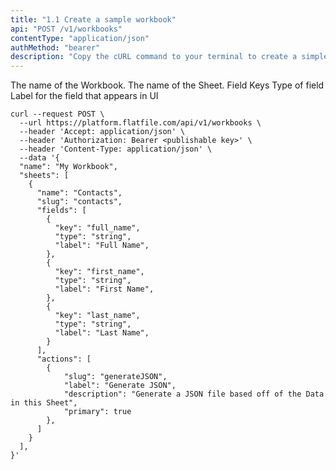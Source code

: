 ```yaml
---
title: "1.1 Create a sample workbook"
api: "POST /v1/workbooks"
contentType: "application/json"
authMethod: "bearer"
description: "Copy the cURL command to your terminal to create a simple workbook. Once complete, view your new workbook in your Flatfile dashboard."
---
```

<ParamField body="name" type="string" required>
  The name of the Workbook.
</ParamField>
<ParamField body="sheets" type="array">
  <Expandable title="Sheet">
    <ParamField body="name" type="string" required>
        The name of the Sheet.
    </ParamField>
    <ParamField body="fields" type="array">
      <Expandable title="Fields">
         <ParamField body="key" type="string" required="true">
            Field Keys
        </ParamField>
        <ParamField body="type" type="string">
            Type of field
        </ParamField>
        <ParamField body="label" type="string">
            Label for the field that appears in UI
        </ParamField>
      </Expandable>
    </ParamField>
  </Expandable>
</ParamField>

<RequestExample>

```shell Shell / cURL
curl --request POST \
  --url https://platform.flatfile.com/api/v1/workbooks \
  --header 'Accept: application/json' \
  --header 'Authorization: Bearer <publishable key>' \
  --header 'Content-Type: application/json' \
  --data '{
  "name": "My Workbook",
  "sheets": [
    {
      "name": "Contacts",
      "slug": "contacts",
      "fields": [
        {
          "key": "full_name",
          "type": "string",
          "label": "Full Name",
        },
        {
          "key": "first_name",
          "type": "string",
          "label": "First Name",
        },
        {
          "key": "last_name",
          "type": "string",
          "label": "Last Name",
        }
      ],
      "actions": [
        {
            "slug": "generateJSON",
            "label": "Generate JSON",
            "description": "Generate a JSON file based off of the Data in this Sheet",
            "primary": true
        },
      ]
    }
  ],
}'
```

</RequestExample>

